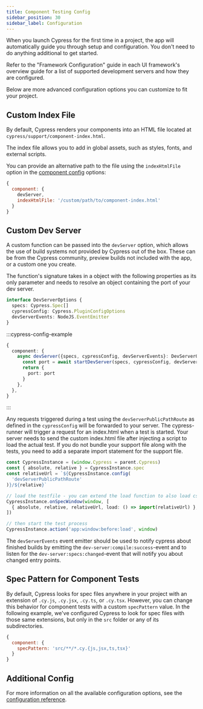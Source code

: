 ```yaml
---
title: Component Testing Config
sidebar_position: 30
sidebar_label: Configuration
---
```


When you launch Cypress for the first time in a project, the app will
automatically guide you through setup and configuration. You don't need to do
anything additional to get started.

Refer to the "Framework Configuration" guide in each UI framework's overview
guide for a list of supported development servers and how they are configured.

Below are more advanced configuration options you can customize to fit your
project.

## Custom Index File

By default, Cypress renders your components into an HTML file located at
`cypress/support/component-index.html`.

The index file allows you to add in global assets, such as styles, fonts, and
external scripts.

You can provide an alternative path to the file using the `indexHtmlFile` option
in the [component config](/guides/references/configuration#component) options:

```js
{
  component: {
    devServer,
    indexHtmlFile: '/custom/path/to/component-index.html'
  }
}
```

## Custom Dev Server

A custom function can be passed into the `devServer` option, which allows the
use of build systems not provided by Cypress out of the box. These can be from
the Cypress community, preview builds not included with the app, or a custom one
you create.

The function's signature takes in a object with the following properties as its
only parameter and needs to resolve an object containing the port of your dev
server.

```ts
interface DevServerOptions {
  specs: Cypress.Spec[]
  cypressConfig: Cypress.PluginConfigOptions
  devServerEvents: NodeJS.EventEmitter
}
```

:::cypress-config-example

```ts
{
  component: {
    async devServer({specs, cypressConfig, devServerEvents}: DevServerOptions) {
      const port = await startDevServer(specs, cypressConfig, devServerEvents)
      return {
        port: port
      }
    },
  },
}
```

:::

Any requests triggered during a test using the `devServerPublicPathRoute` as
defined in the `cypressConfig` will be forwarded to your server. The
cypress-runner will trigger a request for an index.html when a test is started.
Your server needs to send the custom index.html file after injecting a script to
load the actual test. If you do not bundle your support file along with the
tests, you need to add a separate import statement for the support file.

```ts
const CypressInstance = (window.Cypress = parent.Cypress)
const { absolute, relative } = CypressInstance.spec
const relativeUrl = `${CypressInstance.config(
  'devServerPublicPathRoute'
)}/${relative}`

// load the testfile - you can extend the load function to also load css
CypressInstance.onSpecWindow(window, [
  { absolute, relative, relativeUrl, load: () => import(relativeUrl) },
])

// then start the test process
CypressInstance.action('app:window:before:load', window)
```

The `devServerEvents` event emitter should be used to notify cypress about
finished builds by emitting the `dev-server:compile:success`-event and to listen
for the `dev-server:specs:changed`-event that will notify you about changed
entry points.

## Spec Pattern for Component Tests

By default, Cypress looks for spec files anywhere in your project with an
extension of `.cy.js`, `.cy.jsx`, `.cy.ts`, or `.cy.tsx`. However, you can
change this behavior for component tests with a custom `specPattern` value. In
the following example, we've configured Cypress to look for spec files with
those same extensions, but only in the `src` folder or any of its
subdirectories.

```js
{
  component: {
    specPattern: 'src/**/*.cy.{js,jsx,ts,tsx}'
  }
}
```

## Additional Config

For more information on all the available configuration options, see the
[configuration reference](/guides/references/configuration).

